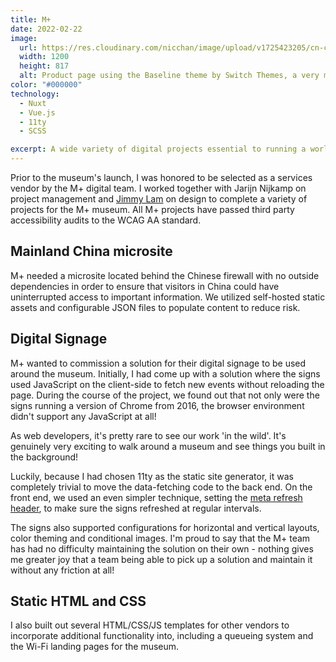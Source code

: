 ```yaml
---
title: M+
date: 2022-02-22
image:
  url: https://res.cloudinary.com/nicchan/image/upload/v1725423205/cn-crop.png
  width: 1200
  height: 817
  alt: Product page using the Baseline theme by Switch Themes, a very minimal, brutalist inspired theme.
color: "#000000"
technology:
  - Nuxt
  - Vue.js
  - 11ty
  - SCSS

excerpt: A wide variety of digital projects essential to running a world class art museum.
---
```



Prior to the museum's launch, I was honored to be selected as a services vendor by the M+ digital team. I worked together with Jarijn Nijkamp on project management and [Jimmy Lam](https://studioearth.co/) on design to complete a variety of projects for the M+ museum. All M+ projects have passed third party accessibility audits to the WCAG AA standard.

## Mainland China microsite

M+ needed a microsite located behind the Chinese firewall with no outside dependencies
in order to ensure that visitors in China could have uninterrupted access to important information. We utilized self-hosted static assets and configurable JSON files to populate content to reduce risk.

<WorkImageContainer modifier="alt">
	<WorkImage
		sizes="(min-width: 62em) 62rem, 100vw"
		src="https://res.cloudinary.com/nicchan/image/upload/v1725589538/about-crop.png"
		width={1048}
		height={1924}
		alt={
			"The about page of the Chinese M+ site, a three column, tricolor layout with white text with pictures of the museum, key information and a map."
		}
	/>
	<WorkImage
		sizes="(min-width: 62em) 62rem, 100vw"
		src={"https://res.cloudinary.com/nicchan/image/upload/v1725605879/cn.jpg"}
		width={1200}
		height={1846}
		alt={
			"The homepage of the Chinese M+ site, a three column tricolor layout with the M+ logo in the background. There is a carousel with the current exhibition and three footer links, as well as links to the major Chinese social media networks."
		}
	/>
</WorkImageContainer>

## Digital Signage

M+ wanted to commission a solution for their digital signage to be used around the museum. Initially, I had come up with a solution where the signs used JavaScript on the client-side to fetch new events without reloading the page. During the course of the project, we found out that not only were the signs running a version of Chrome from 2016, the browser environment didn't support any JavaScript at all!

<WorkImageContainer modifier="multiple">
	<WorkImage
		sizes="(min-width: 62em) 62rem, 100vw"
		src="https://res.cloudinary.com/nicchan/image/upload/v1725605878/img_1230.jpg"
		width={4032}
		height={3024}
		alt={
			"Digital signage installed at M+. Horizontal signs for the Learning Hub hanging on the wall. Spread across two signage panels are the next 6 events for the day in 6 columns."
		}
	/>
	<WorkImage
		sizes="(min-width: 62em) 62rem, 100vw"
		src={
			"https://res.cloudinary.com/nicchan/image/upload/v1725605879/PXL_20211202_040314231.jpg"
		}
		width={1200}
		height={1846}
		alt={
			"A vertical digital sign with a pink background and the next six events at the museum."
		}
	/>
	<figcaption slot="figcaption">
		As web developers, it's pretty rare to see our work 'in the wild'. It's
		genuinely very exciting to walk around a museum and see things you built in the
		background!
	</figcaption>
</WorkImageContainer>

Luckily, because I had chosen 11ty as the static site generator, it was completely trivial to move the data-fetching code to the back end. On the front end, we used an even simpler technique, setting the [meta refresh header](https://www.w3.org/TR/WCAG20-TECHS/H76.html), to make sure the signs refreshed at regular intervals.

The signs also supported configurations for horizontal and vertical layouts, color theming and conditional images. I'm proud to say that the M+ team has had no difficulty maintaining the solution on their own - nothing gives me greater joy that a team being able to pick up a solution and maintain it without any friction at all!

## Static HTML and CSS

I also built out several HTML/CSS/JS templates for other vendors to
incorporate additional functionality into, including a queueing system and
the Wi-Fi landing pages for the museum.

<WorkImageContainer modifier="alt">
	<WorkImage
		sizes="(min-width: 62em) 62rem, 100vw"
		src={
			"https://res.cloudinary.com/nicchan/image/upload/v1725620887/wi-fi-success.png"
		}
		width={2376}
		height={3334}
		alt={
			"A page informing the user that they are now online and a link to the current events, a map, the ticket link and the cinema."
		}
	/>
	<WorkImage
		sizes="(min-width: 62em) 62rem, 100vw"
		src="https://res.cloudinary.com/nicchan/image/upload/v1725607787/queue-it.png"
		width={1023}
		height={1200}
		alt={
			"A tricolor layout to indicate the user's current position in line, with an email signup form at the bottom."
		}
	/>
</WorkImageContainer>
